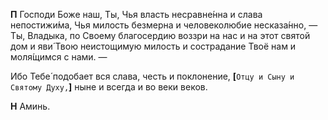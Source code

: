 **П** Господи Боже наш, Ты, Чья власть несравне́нна и слава непостижи́ма, Чья милость безмерна и человеколюбие несказа́нно, — Ты, Владыка, по Своему благосердию воз­зри на нас и на этот святой дом и яви́ Твою неистощимую милость и сострадание Твоё нам и моля́щимся с нами. —

Ибо Тебе́ подобает вся слава, честь и поклонение,
**[**`Отцу и Сыну и Святому Духу,`**]** ныне и всегда и во веки веков.

**Н** Аминь.
